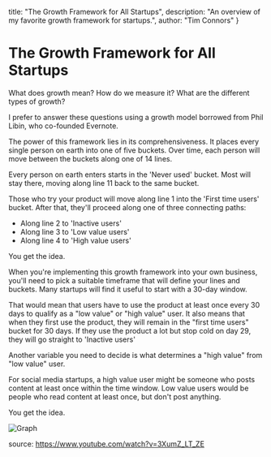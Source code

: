   title: "The Growth Framework for All Startups",
  description: "An overview of my favorite growth framework for startups.",
  author: "Tim Connors"
}

# The Growth Framework for All Startups

What does growth mean? How do we measure it? What are the different types of growth?

I prefer to answer these questions using a growth model borrowed from Phil Libin, who co-founded Evernote.

The power of this framework lies in its comprehensiveness. It places every single person on earth into one of five buckets. Over time, each person will move between the buckets along one of 14 lines.

Every person on earth enters starts in the 'Never used' bucket. Most will stay there, moving along line 11 back to the same bucket.

Those who try your product will move along line 1 into the 'First time users' bucket. After that, they'll proceed along one of three connecting paths:

- Along line 2 to 'Inactive users'
- Along line 3 to 'Low value users'
- Along line 4 to 'High value users'

You get the idea.

When you're implementing this growth framework into your own business, you'll need to pick a suitable timeframe that will define your lines and buckets. Many startups will find it useful to start with a 30-day window.

That would mean that users have to use the product at least once every 30 days to qualify as a "low value" or "high value" user. It also means that when they first use the product, they will remain in the "first time users" bucket for 30 days. If they use the product a lot but stop cold on day 29, they will go straight to 'Inactive users'

Another variable you need to decide is what determines a "high value" from "low value" user.

For social media startups, a high value user might be someone who posts content at least once within the time window. Low value users would be people who read content at least once, but don't post anything.

You get the idea.

![Graph](/growth-framework/graph.png)

source: https://www.youtube.com/watch?v=3XumZ_LT_ZE

